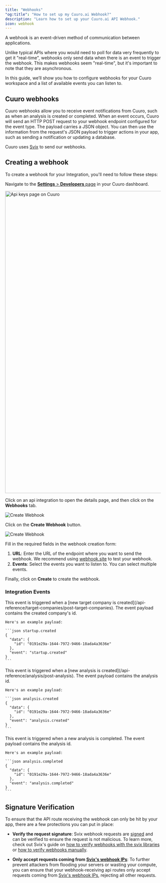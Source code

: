 ```yaml
---
title: "Webhooks"
"og:title": "How to set up my Cuuro.ai Webhook?"
description: "Learn how to set up your Cuuro.ai API Webhook."
icon: webhook
---
```


A webhook is an event-driven method of communication between applications.

Unlike typical APIs where you would need to poll for data very frequently to get it "real-time", 
webhooks only send data when there is an event to trigger the webhook. 
This makes webhooks seem "real-time", but it's important to note that they are asynchronous.


In this guide, we’ll show you how to configure webhooks for your Cuuro workspace and a list of available events you can listen to.

## Cuuro webhooks
Cuuro webhooks allow you to receive event notifications from Cuuro, such as when an analysis is created or completed. When an event occurs, 
Cuuro will send an HTTP POST request to your webhook endpoint configured for the event type. 
The payload carries a JSON object. You can then use the information from the request's 
JSON payload to trigger actions in your app, such as sending a notification or updating a database.

Cuuro uses [Svix](https://svix.com) to send our webhooks.



## Creating a webhook

To create a webhook for your Integration, you'll need to follow these steps:

Navigate to the [**Settings** > **Developers**  page](https://investor.cuuro.ai/settings/developers) in your Cuuro dashboard.

<Frame>
  <img
    src="/images/developer-page.png"
    alt="Api keys page on Cuuro"
    width="1528"
    height="974"
  />
</Frame>

Click on an api integration to open the details page, and then click on the **Webhooks** tab.

<Frame>
  <img src="/images/developer-details-page.png" alt="Create Webhook" />
</Frame>

Click on the **Create Webhook** button.

<Frame>
  <img src="/images/create-webhook.png" alt="Create Webhook" />
</Frame>

Fill in the required fields in the webhook creation form:

1. **URL**: Enter the URL of the endpoint where you want to send the webhook. We recommend using [webhook.site](https://webhook.site/) to test your webhook.
2. **Events**: Select the events you want to listen to. You can select multiple events.

Finally, click on **Create** to create the webhook.

### Integration Events

<AccordionGroup>
  <Accordion title="startup.created">
    This event is triggered when a [new target company is created](/api-reference/target-companies/post-target-companies). The event payload contains the created company's id.
    
    Here's an example payload:

    ```json startup.created
    {
      "data": {
        "id": "0191e29a-1644-7972-9466-18ada4a3636e"
      },
      "event": "startup.created"
    }
    ```
  </Accordion>

  <Accordion title="analysis.created">
    This event is triggered when a [new analysis is created](/api-reference/analysis/post-analysis). The event payload contains the analysis id.
    
    Here's an example payload:

    ```json analysis.created
    {
      "data": {
        "id": "0191e29a-1644-7972-9466-18ada4a3636e"
      },
      "event": "analysis.created"
    }
    ```
  </Accordion>

  <Accordion title="analysis.completed">
    This event is triggered when a new analysis is completed. The event payload contains the analysis id.
    
    Here's an example payload:

    ```json analysis.completed
    {
      "data": {
        "id": "0191e29a-1644-7972-9466-18ada4a3636e"
      },
      "event": "analysis.completed"
    }
    ```
  </Accordion>
</AccordionGroup>


## Signature Verification

To ensure that the API route receiving the webhook can only be hit by your app, there are a few protections you can put in place:

- **Verify the request signature**: Svix webhook requests are [signed](https://www.wikiwand.com/en/Digital_signature) and can be verified to ensure the request is not malicious. To learn more, check out Svix's guide on [how to verify webhooks with the svix libraries](https://docs.svix.com/receiving/verifying-payloads/how) or [how to verify webhooks manually](https://docs.svix.com/receiving/verifying-payloads/how-manual).

- **Only accept requests coming from [Svix's webhook IPs](https://docs.svix.com/webhook-ips.json)**:  To further prevent attackers from flooding your servers or wasting your compute, you can ensure that your webhook-receiving api routes only accept requests coming from [Svix's webhook IPs](https://docs.svix.com/webhook-ips.json), rejecting all other requests.
